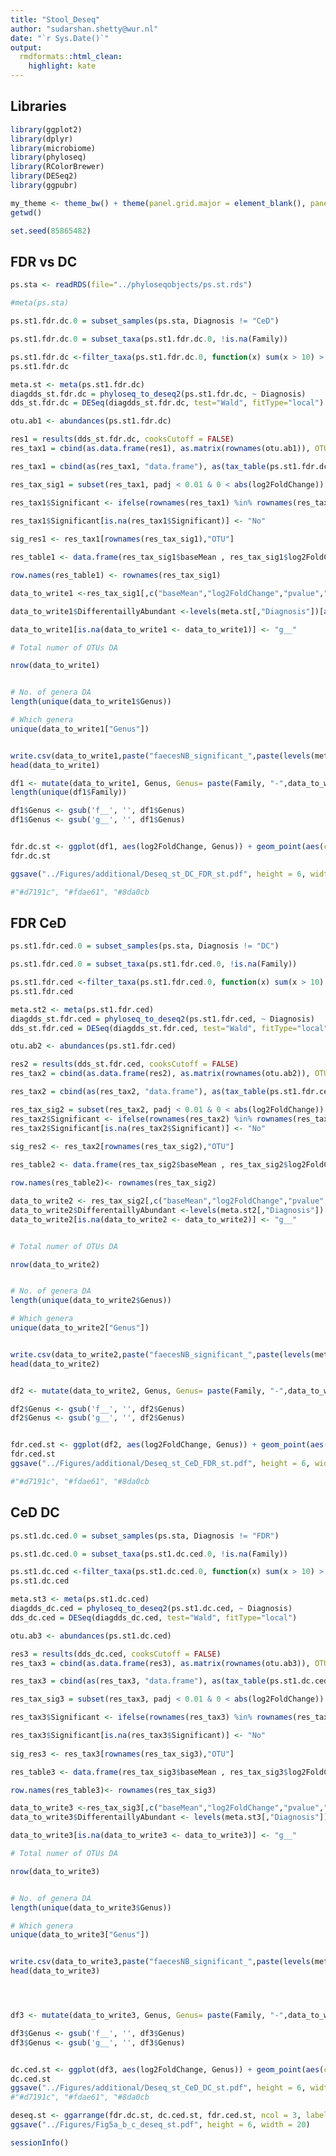 ---
title: "Stool_Deseq"
author: "sudarshan.shetty@wur.nl"
date: "`r Sys.Date()`"
output:
  rmdformats::html_clean:
    highlight: kate
---

## Libraries  

```{r setup, include=FALSE}

library(ggplot2)
library(dplyr)
library(microbiome)
library(phyloseq)
library(RColorBrewer)
library(DESeq2)
library(ggpubr)

my_theme <- theme_bw() + theme(panel.grid.major = element_blank(), panel.grid.minor = element_blank(), axis.text.y = element_text(face="italic"))
getwd()

set.seed(85865482)

```


## FDR vs DC

```{r}


ps.sta <- readRDS(file="../phyloseqobjects/ps.st.rds")

#meta(ps.sta)

ps.st1.fdr.dc.0 = subset_samples(ps.sta, Diagnosis != "CeD")

ps.st1.fdr.dc.0 = subset_taxa(ps.st1.fdr.dc.0, !is.na(Family))

ps.st1.fdr.dc <-filter_taxa(ps.st1.fdr.dc.0, function(x) sum(x > 10) > (0.10*length(x)), TRUE)
ps.st1.fdr.dc

meta.st <- meta(ps.st1.fdr.dc)
diagdds_st.fdr.dc = phyloseq_to_deseq2(ps.st1.fdr.dc, ~ Diagnosis)
dds_st.fdr.dc = DESeq(diagdds_st.fdr.dc, test="Wald", fitType="local")
```


```{r}

otu.ab1 <- abundances(ps.st1.fdr.dc)

res1 = results(dds_st.fdr.dc, cooksCutoff = FALSE)
res_tax1 = cbind(as.data.frame(res1), as.matrix(rownames(otu.ab1)), OTU = rownames(res1))

res_tax1 = cbind(as(res_tax1, "data.frame"), as(tax_table(ps.st1.fdr.dc)[rownames(res_tax1), ], "matrix"))

res_tax_sig1 = subset(res_tax1, padj < 0.01 & 0 < abs(log2FoldChange))

res_tax1$Significant <- ifelse(rownames(res_tax1) %in% rownames(res_tax_sig1) , "Yes", "No")

res_tax1$Significant[is.na(res_tax1$Significant)] <- "No"
  
sig_res1 <- res_tax1[rownames(res_tax_sig1),"OTU"]

res_table1 <- data.frame(res_tax_sig1$baseMean , res_tax_sig1$log2FoldChange,res_tax_sig1$padj)

row.names(res_table1) <- rownames(res_tax_sig1)

data_to_write1 <-res_tax_sig1[,c("baseMean","log2FoldChange","pvalue","padj","Phylum", "Class", "Order", "Family", "Genus")]

data_to_write1$DifferentaillyAbundant <-levels(meta.st[,"Diagnosis"])[as.numeric(data_to_write1$log2FoldChange>0)+1]

data_to_write1[is.na(data_to_write1 <- data_to_write1)] <- "g__"

# Total numer of OTUs DA

nrow(data_to_write1)


# No. of genera DA
length(unique(data_to_write1$Genus))

# Which genera
unique(data_to_write1["Genus"])


write.csv(data_to_write1,paste("faecesNB_significant_",paste(levels(meta.st$Diagnosis),collapse="_vs_"),".csv",sep=""))
head(data_to_write1)

df1 <- mutate(data_to_write1, Genus, Genus= paste(Family, "-",data_to_write1$Genus ))
length(unique(df1$Family))

df1$Genus <- gsub('f__', '', df1$Genus)
df1$Genus <- gsub('g__', '', df1$Genus)


fdr.dc.st <- ggplot(df1, aes(log2FoldChange, Genus)) + geom_point(aes(color = DifferentaillyAbundant), shape = 21, size = 3) + scale_color_manual(values= c("#fdae61", "#8da0cb")) + theme(axis.text.y = element_text(face="italic")) + my_theme + geom_vline(xintercept = 0)
fdr.dc.st 

ggsave("../Figures/additional/Deseq_st_DC_FDR_st.pdf", height = 6, width = 8)

#"#d7191c", "#fdae61", "#8da0cb
```

## FDR CeD

```{r}
ps.st1.fdr.ced.0 = subset_samples(ps.sta, Diagnosis != "DC")

ps.st1.fdr.ced.0 = subset_taxa(ps.st1.fdr.ced.0, !is.na(Family))

ps.st1.fdr.ced <-filter_taxa(ps.st1.fdr.ced.0, function(x) sum(x > 10) > (0.10*length(x)), TRUE)
ps.st1.fdr.ced

meta.st2 <- meta(ps.st1.fdr.ced)
diagdds_st.fdr.ced = phyloseq_to_deseq2(ps.st1.fdr.ced, ~ Diagnosis)
dds_st.fdr.ced = DESeq(diagdds_st.fdr.ced, test="Wald", fitType="local")
```


```{r}

otu.ab2 <- abundances(ps.st1.fdr.ced)

res2 = results(dds_st.fdr.ced, cooksCutoff = FALSE)
res_tax2 = cbind(as.data.frame(res2), as.matrix(rownames(otu.ab2)), OTU = rownames(res2))

res_tax2 = cbind(as(res_tax2, "data.frame"), as(tax_table(ps.st1.fdr.ced)[rownames(res_tax2), ], "matrix"))

res_tax_sig2 = subset(res_tax2, padj < 0.01 & 0 < abs(log2FoldChange))
res_tax2$Significant <- ifelse(rownames(res_tax2) %in% rownames(res_tax_sig2) , "Yes", "No")
res_tax2$Significant[is.na(res_tax2$Significant)] <- "No"
  
sig_res2 <- res_tax2[rownames(res_tax_sig2),"OTU"]

res_table2 <- data.frame(res_tax_sig2$baseMean , res_tax_sig2$log2FoldChange,res_tax_sig2$padj)

row.names(res_table2)<- rownames(res_tax_sig2)

data_to_write2 <- res_tax_sig2[,c("baseMean","log2FoldChange","pvalue","padj","Phylum", "Class", "Order", "Family", "Genus")]
data_to_write2$DifferentaillyAbundant <-levels(meta.st2[,"Diagnosis"])[as.numeric(data_to_write2$log2FoldChange>0)+1]
data_to_write2[is.na(data_to_write2 <- data_to_write2)] <- "g__"


# Total numer of OTUs DA

nrow(data_to_write2)


# No. of genera DA
length(unique(data_to_write2$Genus))

# Which genera
unique(data_to_write2["Genus"])


write.csv(data_to_write2,paste("faecesNB_significant_",paste(levels(meta.st2$Diagnosis),collapse="_vs_"),".csv",sep=""))
head(data_to_write2)


df2 <- mutate(data_to_write2, Genus, Genus= paste(Family, "-",data_to_write2$Genus ))

df2$Genus <- gsub('f__', '', df2$Genus)
df2$Genus <- gsub('g__', '', df2$Genus)


fdr.ced.st <- ggplot(df2, aes(log2FoldChange, Genus)) + geom_point(aes(color = DifferentaillyAbundant), shape = 21, size = 3) + scale_color_manual(values= c("#d7191c", "#8da0cb")) + theme(axis.text.y = element_text(face="italic")) + my_theme + geom_vline(xintercept = 0)
fdr.ced.st 
ggsave("../Figures/additional/Deseq_st_CeD_FDR_st.pdf", height = 6, width = 8)

#"#d7191c", "#fdae61", "#8da0cb
```



## CeD DC

```{r}
ps.st1.dc.ced.0 = subset_samples(ps.sta, Diagnosis != "FDR")

ps.st1.dc.ced.0 = subset_taxa(ps.st1.dc.ced.0, !is.na(Family))

ps.st1.dc.ced <-filter_taxa(ps.st1.dc.ced.0, function(x) sum(x > 10) > (0.10*length(x)), TRUE)
ps.st1.dc.ced

meta.st3 <- meta(ps.st1.dc.ced)
diagdds_dc.ced = phyloseq_to_deseq2(ps.st1.dc.ced, ~ Diagnosis)
dds_dc.ced = DESeq(diagdds_dc.ced, test="Wald", fitType="local")
```


```{r}

otu.ab3 <- abundances(ps.st1.dc.ced)

res3 = results(dds_dc.ced, cooksCutoff = FALSE)
res_tax3 = cbind(as.data.frame(res3), as.matrix(rownames(otu.ab3)), OTU = rownames(res3))

res_tax3 = cbind(as(res_tax3, "data.frame"), as(tax_table(ps.st1.dc.ced)[rownames(res_tax3), ], "matrix"))

res_tax_sig3 = subset(res_tax3, padj < 0.01 & 0 < abs(log2FoldChange))

res_tax3$Significant <- ifelse(rownames(res_tax3) %in% rownames(res_tax_sig3) , "Yes", "No")

res_tax3$Significant[is.na(res_tax3$Significant)] <- "No"
  
sig_res3 <- res_tax3[rownames(res_tax_sig3),"OTU"]

res_table3 <- data.frame(res_tax_sig3$baseMean , res_tax_sig3$log2FoldChange,res_tax_sig3$padj)

row.names(res_table3)<- rownames(res_tax_sig3)

data_to_write3 <-res_tax_sig3[,c("baseMean","log2FoldChange","pvalue","padj","Phylum", "Class", "Order", "Family", "Genus")]
data_to_write3$DifferentaillyAbundant <- levels(meta.st3[,"Diagnosis"])[as.numeric(data_to_write3$log2FoldChange>0)+1]

data_to_write3[is.na(data_to_write3 <- data_to_write3)] <- "g__"

# Total numer of OTUs DA

nrow(data_to_write3)


# No. of genera DA
length(unique(data_to_write3$Genus))

# Which genera
unique(data_to_write3["Genus"])


write.csv(data_to_write3,paste("faecesNB_significant_",paste(levels(meta.st3$Diagnosis),collapse="_vs_"),".csv",sep=""))
head(data_to_write3)




df3 <- mutate(data_to_write3, Genus, Genus= paste(Family, "-",data_to_write3$Genus ))

df3$Genus <- gsub('f__', '', df3$Genus)
df3$Genus <- gsub('g__', '', df3$Genus)


dc.ced.st <- ggplot(df3, aes(log2FoldChange, Genus)) + geom_point(aes(color = DifferentaillyAbundant), shape = 21, size = 3) + scale_color_manual(values= c("#d7191c", "#fdae61")) + theme(axis.text.y = element_text(face="italic")) + my_theme + geom_vline(xintercept = 0)
dc.ced.st 
ggsave("../Figures/additional/Deseq_st_CeD_DC_st.pdf", height = 6, width = 8)
#"#d7191c", "#fdae61", "#8da0cb


```



```{r}

deseq.st <- ggarrange(fdr.dc.st, dc.ced.st, fdr.ced.st, ncol = 3, labels = c("a", "b", "c"), legend = "right")
ggsave("../Figures/Fig5a_b_c_deseq_st.pdf", height = 6, width = 20)

sessionInfo()
```


